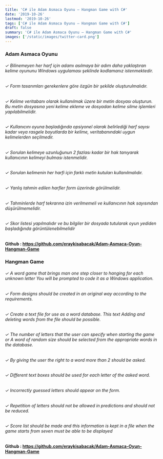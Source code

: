 ```yaml
---
title: 'C# ile Adam Asmaca Oyunu – Hangman Game with C#'
date: '2019-10-26'
lastmod: '2019-10-26'
tags: ['C# ile Adam Asmaca Oyunu – Hangman Game with C#']
draft: false
summary: 'C# ile Adam Asmaca Oyunu – Hangman Game with C#'
images: ['/static/images/twitter-card.png']
---
```


### Adam Asmaca Oyunu
###### ✓ Bilinemeyen her harf için adamı asılmaya bir adım daha yaklaştıran kelime oyununu Windows uygulaması şeklinde kodlamanız istenmektedir.
###### ✓ Form tasarımları gerekenlere göre özgün bir şekilde oluşturulmalıdır.
###### ✓ Kelime veritabanı olarak kullanılmak üzere bir metin dosyası oluşturun. Bu metin dosyasına yeni kelime ekleme ve dosyadan kelime silme işlemleri yapılabilmelidir.
###### ✓ Kullanıcını oyuna başladığında opsiyonel olarak belirlediği harf sayısı kadar veya rasgele boyutlarda bir kelime, veritabanındaki uygun kelimelerden seçilmedir.
###### ✓ Sorulan kelimeye uzunluğunun 2 fazlası kadar bir hak tanıyarak kullanıcının kelimeyi bulması istenmelidir.
###### ✓ Sorulan kelimenin her harfi için farklı metin kutuları kullanılmalıdır.
###### ✓ Yanlış tahmin edilen harfler form üzerinde görülmelidir.
###### ✓ Tahminlerde harf tekrarına izin verilmemeli ve kullanıcının hak sayısından düşürülmemelidir.
###### ✓ Skor listesi yapılmalıdır ve bu bilgiler bir dosyada tutularak oyun yediden başladığında görüntülenebilmelidir
#### Github : https://github.com/eraykisabacak/Adam-Asmaca-Oyun-Hangman-Game
### Hangman Game
###### ✓ A word game that brings man one step closer to hanging for each unknown letter You will be prompted to code it as a Windows application.
###### ✓ Form designs should be created in an original way according to the requirements.
###### ✓ Create a text file for use as a word database. This text Adding and deleting words from the file should be possible.
###### ✓ The number of letters that the user can specify when starting the game or A word of random size should be selected from the appropriate words in the database.
###### ✓ By giving the user the right to a word more than 2 should be asked.
###### ✓ Different text boxes should be used for each letter of the asked word.
###### ✓ Incorrectly guessed letters should appear on the form.
###### ✓ Repetition of letters should not be allowed in predictions and should not be reduced.
###### ✓ Score list should be made and this information is kept in a file when the game starts from seven must be able to be displayed
#### Github : https://github.com/eraykisabacak/Adam-Asmaca-Oyun-Hangman-Game
